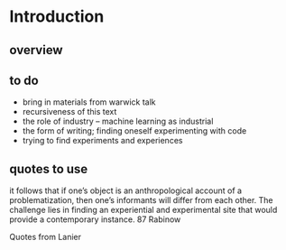 # Introduction


## overview



## to do
- bring in materials from warwick talk
- recursiveness of this text
- the role of industry -- machine learning as industrial
- the form of writing; finding oneself experimenting with code
- trying to find experiments and experiences

## quotes to use
it follows that if one's object is an anthropological account of a problematization, then one's informants will differ from each other. The challenge lies in finding an experiential and experimental site that would provide a contemporary instance. 87 Rabinow

Quotes from Lanier